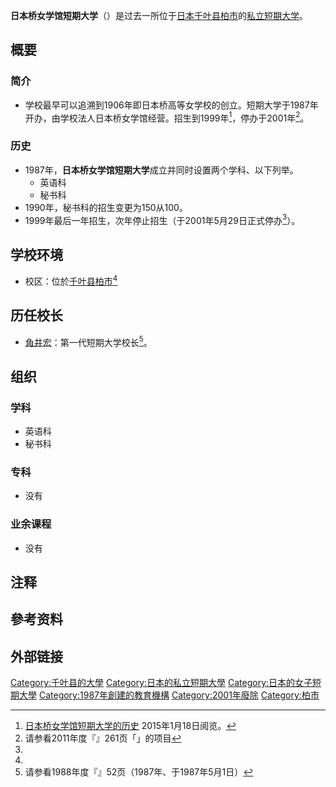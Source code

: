 {{大学(日本) 
| 国=日本
| 大学名=日本桥女学馆短期大学
| ふりがな=にほんばしじょがくかんたんきだいがく
| 英称=Nihonbashi Jogakkan Junior College
| 画像=
| 图像大小=
| 画像説明=
| 大学设置年=1987年
| 创立年=1904年
| 学校种別=私立
| 设置者=学校法人日本桥女学馆
| 本部所在地=[[千叶县|千叶县]][[柏市|柏市]]柏1225-6<ref group="注" name="本部所在地">现在、日本桥学馆大学所在地。</ref>
| キャンパス={{JPN}}<br />[[千叶县|千叶县]][[柏市|柏市]]<ref group="注" name="本部所在地"/>
| 学部=英语科<br>秘书科
| 研究科=
| 大学の略称=
| 网站=
}}
{{Portal|大學|Nuvola apps file-manager.png}}
'''日本桥女学馆短期大学'''（{{jpn|j=日本橋女学館短期大学|hg=にほんばしじょがくかんたんきだいがく|rm=Nihonbashi Jogakkan Tanki Daigaku|f=t}}）是过去一所位于[[日本|日本]][[千叶县|千叶县]][[柏市|柏市]]的[[私立大學|私立]][[短期大学|短期大学]]。
== 概要 ==
=== 简介 ===
* 学校最早可以追溯到1906年即日本桥高等女学校的创立。短期大学于1987年开办，由学校法人日本桥女学馆经营。招生到1999年<ref name="短期大学的历史">[http://www.njk.ed.jp/history/ 日本桥女学馆短期大学的历史] {{Wayback|url=http://www.njk.ed.jp/history/ |date=20130522152256 }}{{ja}}2015年1月18日阅览。</ref>，停办于2001年<ref name="全国短期大学高等専门学校一覧2011">请参看2011年度『{{tsl|ja|全国短期大学高等専門学校一覧|}}』261页「{{lang|ja|日本橋女学館短期大学}}」的项目{{ja}}</ref>。

=== 历史 ===
* 1987年，'''日本桥女学馆短期大学'''成立并同时设置两个学科、以下列举。
** 英语科
** 秘书科
* 1990年，秘书科的招生变更为150从100。
* 1999年最后一年招生，次年停止招生（于2001年5月29日正式停办<ref name="全国短期大学高等専门学校一覧2011"/>）。

== 学校环境==
* 校区：位於[[千叶县|千叶县]][[柏市|柏市]]<ref group="注" name="本部所在地"/>
== 历任校长 ==
* [[角井宏|角井宏]]：第一代短期大学校长<ref name="全国学校総覧1988">请参看1988年度『{{tsl|ja|全国学校総覧|}}』52页（1987年、于1987年5月1日）{{ja}}</ref>。

== 组织 ==
=== 学科 ===
* 英语科
* 秘书科

=== 专科 ===
* 没有

=== 业余课程 ===
* 没有

== 注释 ==
{{reflist|group="注"}}
== 參考资料 ==
{{reflist}}
== 外部链接 ==
{{commons category|Nihonbashi Jogakkan Junior College}}

{{DEFAULTSORT:rì běn qiáo nǚ xué guǎn duǎn qī dà xué}}
[[Category:千叶县的大學|Category:千叶县的大學]]
[[Category:日本的私立短期大學|Category:日本的私立短期大學]]
[[Category:日本的女子短期大學|Category:日本的女子短期大學]]
[[Category:1987年創建的教育機構|Category:1987年創建的教育機構]]
[[Category:2001年廢除|Category:2001年廢除]]
[[Category:柏市|Category:柏市]]